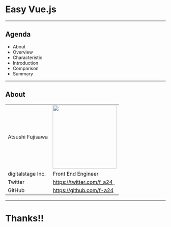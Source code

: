 
# Easy Vue.js
---
## Agenda

* About
* Overview
* Characteristic
* Introduction
* Comparison
* Summary
---
## About
|||
|:--|:--|
|Atsushi Fujisawa|<img src="img/icon.jpg" width="200" />|
|digitalstage Inc.|Front End Engineer|  
|Twitter|https://twitter.com/f_a24_|
|GitHub|https://github.com/f-a24|
---
# Thanks!!